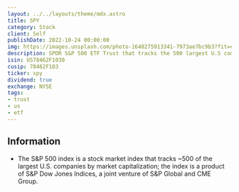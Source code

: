 ```yaml
---
layout: ../../layouts/theme/mdx.astro
title: SPY
category: Stock
client: Self
publishDate: 2022-10-24 00:00:00
img: https://images.unsplash.com/photo-1648275913341-7973ae7bc9b3?fit=crop&w=1400&h=700&q=75
description: SPDR S&P 500 ETF Trust that tracks the 500 largest U.S companies through S&P Dow Jones Index.
isin: US78462F1030
cusip: 78462F103
ticker: spy
dividend: true
exchange: NYSE
tags:
- trust
- us
- etf
---
```


## Information

- The S&P 500 index is a stock market index that tracks ~500 of the largest U.S. companies by market capitalization; the index is a product of S&P Dow Jones Indices, a joint venture of S&P Global and CME Group.
